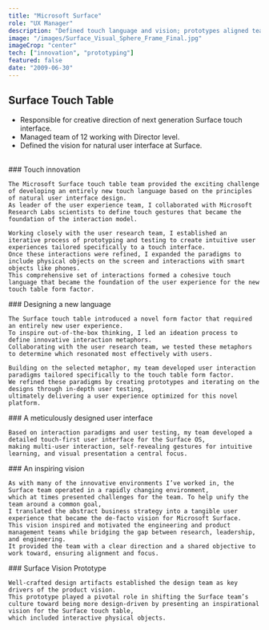 ```yaml
---
title: "Microsoft Surface"
role: "UX Manager"
description: "Defined touch language and vision; prototypes aligned teams around design-led roadmap."
image: "/images/Surface_Visual_Sphere_Frame_Final.jpg"
imageCrop: "center"
tech: ["innovation", "prototyping"]
featured: false
date: "2009-06-30"
---
```


## Surface Touch Table

- Responsible for creative direction of next generation Surface touch interface.
- Managed team of 12 working with Director level.
- Defined the vision for natural user interface at Surface.
<br />

<ImageGallery>
  <div>
    ### Touch innovation

    The Microsoft Surface touch table team provided the exciting challenge of developing an entirely new touch language based on the principles of natural user interface design. 
    As leader of the user experience team, I collaborated with Microsoft Research Labs scientists to define touch gestures that became the foundation of the interaction model.

    Working closely with the user research team, I established an iterative process of prototyping and testing to create intuitive user experiences tailored specifically to a touch interface.
    Once these interactions were refined, I expanded the paradigms to include physical objects on the screen and interactions with smart objects like phones.
    This comprehensive set of interactions formed a cohesive touch language that became the foundation of the user experience for the new touch table form factor.

  </div>

  <MDXImage
    src="/images/Surface_crumple_sq.png"
    alt="hand"
  />
</ImageGallery>

<ImageGallery>
  <MDXImage src="/images/Surface_Visual_Sphere_Frame_Final.jpg" />

  <div>
   ### Designing a new language

    The Surface touch table introduced a novel form factor that required an entirely new user experience. 
    To inspire out-of-the-box thinking, I led an ideation process to define innovative interaction metaphors. 
    Collaborating with the user research team, we tested these metaphors to determine which resonated most effectively with users.

    Building on the selected metaphor, my team developed user interaction paradigms tailored specifically to the touch table form factor.
    We refined these paradigms by creating prototypes and iterating on the designs through in-depth user testing,
    ultimately delivering a user experience optimized for this novel platform.

  </div>
</ImageGallery>

<ImageGallery>
  <div>
   ### A meticulously designed user interface

    Based on interaction paradigms and user testing, my team developed a detailed touch-first user interface for the Surface OS, 
    making multi-user interaction, self-revealing gestures for intuitive learning, and visual presentation a central focus.
  </div>

  <MDXImage
    src="/images/Surface_proto.png"
    alt="Surface user interface"
  />
</ImageGallery>

<ImageGallery>
  <MDXImage
    src="/images/Surface_HWtable.jpg"
    alt="Surface table"
  />

  <div>
   ### An inspiring vision

    As with many of the innovative environments I’ve worked in, the Surface team operated in a rapidly changing environment, 
    which at times presented challenges for the team. To help unify the team around a common goal, 
    I translated the abstract business strategy into a tangible user experience that became the de-facto vision for Microsoft Surface. 
    This vision inspired and motivated the engineering and product management teams while bridging the gap between research, leadership, and engineering. 
    It provided the team with a clear direction and a shared objective to work toward, ensuring alignment and focus.
  </div>
</ImageGallery>

<ImageGallery>
  <div>
   ### Surface Vision Prototype

    Well-crafted design artifacts established the design team as key drivers of the product vision. 
    This prototype played a pivotal role in shifting the Surface team’s culture toward being more design-driven by presenting an inspirational vision for the Surface touch table, 
    which included interactive physical objects.
  </div>

  <MDXVideo
    src="https://res.cloudinary.com/dcrb9u53g/video/upload/v1754715907/Surface_vision_trim_l1duvb.mp4"
    autoplay={true}
    loop={true}
    muted={true}
  />
</ImageGallery>
